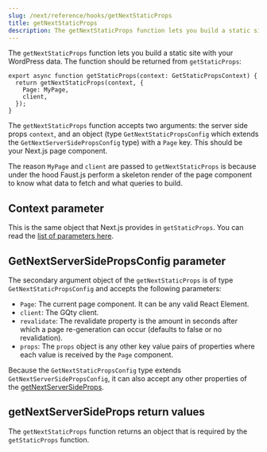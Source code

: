 ```yaml
---
slug: /next/reference/hooks/getNextStaticProps
title: getNextStaticProps
description: The getNextStaticProps function lets you build a static site with your WordPress data.
---
```


The `getNextStaticProps` function lets you build a static site with your WordPress data. The function should be returned from `getStaticProps`:

```
export async function getStaticProps(context: GetStaticPropsContext) {
  return getNextStaticProps(context, {
    Page: MyPage,
    client,
  });
}
```

The `getNextStaticProps` function accepts two arguments: the server side props `context`, and an object (type `GetNextStaticPropsConfig` which extends the `GetNextServerSidePropsConfig` type) with a `Page` key.
This should be your Next.js page component.

The reason `MyPage` and `client` are passed to `getNextStaticProps` is because
under the hood Faust.js perform a skeleton render of the page component to know what data to fetch and what queries to build.

## Context parameter

This is the same object that Next.js provides in `getStaticProps`. You can read the [list of parameters here](https://nextjs.org/docs/api-reference/data-fetching/get-static-props#context-parameter).

## GetNextServerSidePropsConfig parameter

The secondary argument object of the `getNextStaticProps` is of type `GetNextStaticPropsConfig` and accepts the following parameters:

* `Page`: The current page component. It can be any valid React Element.
* `client`: The GQty client.
* `revalidate`: The revalidate property is the amount in seconds after which a page re-generation can occur (defaults to false or no revalidation).
* `props`: The `props` object is any other key value pairs of properties where each value is received by the `Page` component.

Because the `GetNextStaticPropsConfig` type extends `GetNextServerSidePropsConfig`, it can also accept any other properties of the [getNextServerSideProps](/docs/next/reference/helpers/getNextServerSideProps).

## getNextServerSideProps return values

The `getNextStaticProps` function returns an object that is required by the `getStaticProps` function.
